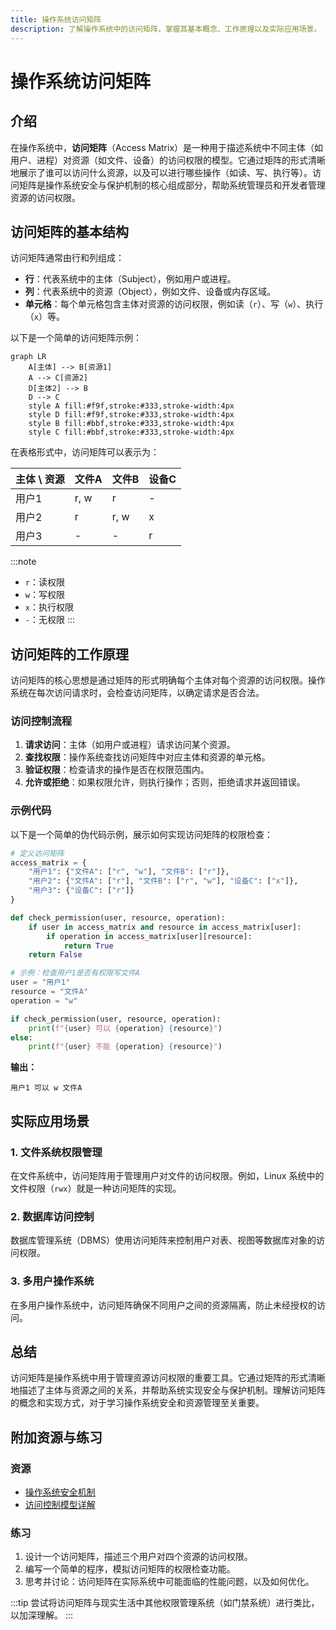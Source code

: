 ```yaml
---
title: 操作系统访问矩阵
description: 了解操作系统中的访问矩阵，掌握其基本概念、工作原理以及实际应用场景。
---
```


# 操作系统访问矩阵

## 介绍

在操作系统中，**访问矩阵**（Access Matrix）是一种用于描述系统中不同主体（如用户、进程）对资源（如文件、设备）的访问权限的模型。它通过矩阵的形式清晰地展示了谁可以访问什么资源，以及可以进行哪些操作（如读、写、执行等）。访问矩阵是操作系统安全与保护机制的核心组成部分，帮助系统管理员和开发者管理资源的访问权限。

## 访问矩阵的基本结构

访问矩阵通常由行和列组成：

- **行**：代表系统中的主体（Subject），例如用户或进程。
- **列**：代表系统中的资源（Object），例如文件、设备或内存区域。
- **单元格**：每个单元格包含主体对资源的访问权限，例如读（`r`）、写（`w`）、执行（`x`）等。

以下是一个简单的访问矩阵示例：

```mermaid
graph LR
    A[主体] --> B[资源1]
    A --> C[资源2]
    D[主体2] --> B
    D --> C
    style A fill:#f9f,stroke:#333,stroke-width:4px
    style D fill:#f9f,stroke:#333,stroke-width:4px
    style B fill:#bbf,stroke:#333,stroke-width:4px
    style C fill:#bbf,stroke:#333,stroke-width:4px
```

在表格形式中，访问矩阵可以表示为：

| 主体 \ 资源 | 文件A | 文件B | 设备C |
|-------------|-------|-------|-------|
| 用户1       | r, w  | r     | -     |
| 用户2       | r     | r, w  | x     |
| 用户3       | -     | -     | r     |

:::note
- `r`：读权限
- `w`：写权限
- `x`：执行权限
- `-`：无权限
:::

## 访问矩阵的工作原理

访问矩阵的核心思想是通过矩阵的形式明确每个主体对每个资源的访问权限。操作系统在每次访问请求时，会检查访问矩阵，以确定请求是否合法。

### 访问控制流程

1. **请求访问**：主体（如用户或进程）请求访问某个资源。
2. **查找权限**：操作系统查找访问矩阵中对应主体和资源的单元格。
3. **验证权限**：检查请求的操作是否在权限范围内。
4. **允许或拒绝**：如果权限允许，则执行操作；否则，拒绝请求并返回错误。

### 示例代码

以下是一个简单的伪代码示例，展示如何实现访问矩阵的权限检查：

```python
# 定义访问矩阵
access_matrix = {
    "用户1": {"文件A": ["r", "w"], "文件B": ["r"]},
    "用户2": {"文件A": ["r"], "文件B": ["r", "w"], "设备C": ["x"]},
    "用户3": {"设备C": ["r"]}
}

def check_permission(user, resource, operation):
    if user in access_matrix and resource in access_matrix[user]:
        if operation in access_matrix[user][resource]:
            return True
    return False

# 示例：检查用户1是否有权限写文件A
user = "用户1"
resource = "文件A"
operation = "w"

if check_permission(user, resource, operation):
    print(f"{user} 可以 {operation} {resource}")
else:
    print(f"{user} 不能 {operation} {resource}")
```

**输出：**
```
用户1 可以 w 文件A
```

## 实际应用场景

### 1. 文件系统权限管理

在文件系统中，访问矩阵用于管理用户对文件的访问权限。例如，Linux 系统中的文件权限（`rwx`）就是一种访问矩阵的实现。

### 2. 数据库访问控制

数据库管理系统（DBMS）使用访问矩阵来控制用户对表、视图等数据库对象的访问权限。

### 3. 多用户操作系统

在多用户操作系统中，访问矩阵确保不同用户之间的资源隔离，防止未经授权的访问。

## 总结

访问矩阵是操作系统中用于管理资源访问权限的重要工具。它通过矩阵的形式清晰地描述了主体与资源之间的关系，并帮助系统实现安全与保护机制。理解访问矩阵的概念和实现方式，对于学习操作系统安全和资源管理至关重要。

## 附加资源与练习

### 资源
- [操作系统安全机制](https://example.com/operating-system-security)
- [访问控制模型详解](https://example.com/access-control-models)

### 练习
1. 设计一个访问矩阵，描述三个用户对四个资源的访问权限。
2. 编写一个简单的程序，模拟访问矩阵的权限检查功能。
3. 思考并讨论：访问矩阵在实际系统中可能面临的性能问题，以及如何优化。

:::tip
尝试将访问矩阵与现实生活中其他权限管理系统（如门禁系统）进行类比，以加深理解。
:::